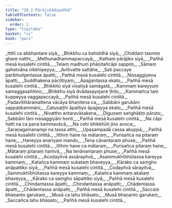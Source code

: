 ```yaml
---
title: "20.2 Pārājikādipañhā"
tableOfContents: false
sidebar:
  order: 2
type: "tipitaka"
basket: "vi"
book: "pari"
---
```



<DynamicBreadcrumb />

<Division number="480" book="pari">

<Paragraph number="2356" type="verses" book="pari">
_Itthī ca abbhantare siyā,_  
_Bhikkhu ca bahiddhā siyā;_  
_Chiddaṃ tasmiṃ ghare natthi,_  
_Methunadhammapaccayā;_  
_Kathaṃ pārājiko siyā,_  
_Pañhā mesā kusalehi cintitā._  

</Paragraph>

<Paragraph number="2357" type="verses" book="pari">
_Telaṃ madhuṃ phāṇitañcāpi sappiṃ,_  
_Sāmaṃ gahetvāna nikkhipeyya;_  
_Avītivatte sattāhe,_  
_Sati paccaye paribhuñjantassa āpatti;_  
_Pañhā mesā kusalehi cintitā._  

</Paragraph>

<Paragraph number="2358" type="verses" book="pari">
_Nissaggiyena āpatti,_  
_Suddhakena pācittiyaṃ;_  
_Āpajjantassa ekato,_  
_Pañhā mesā kusalehi cintitā._  

</Paragraph>

<Paragraph number="2359" type="verses" book="pari">
_Bhikkhū siyā vīsatiyā samāgatā,_  
_Kammaṃ kareyyuṃ samaggasaññino;_  
_Bhikkhu siyā dvādasayojane ṭhito,_  
_Kammañca taṃ kuppeyya vaggapaccayā;_  
_Pañhā mesā kusalehi cintitā._  

</Paragraph>

<Paragraph number="2360" type="verses" book="pari">
_Padavītihāramattena vācāya bhaṇitena ca,_  
_Sabbāni garukāni sappaṭikammāni;_  
_Catusaṭṭhi āpattiyo āpajjeyya ekato,_  
_Pañhā mesā kusalehi cintitā._  

</Paragraph>

<Paragraph number="2361" type="verses" book="pari">
_Nivattho antaravāsakena,_  
_Diguṇaṃ saṅghāṭiṃ pāruto;_  
_Sabbāni tāni nissaggiyāni honti,_  
_Pañhā mesā kusalehi cintitā._  

</Paragraph>

<Paragraph number="2362" type="verses" book="pari">
_Na cāpi ñatti na ca pana kammavācā,_  
_Na cehi bhikkhūti jino avoca;_  
_Saraṇagamanampi na tassa atthi,_  
_Upasampadā cassa akuppā;_  
_Pañhā mesā kusalehi cintitā._  

</Paragraph>

<Paragraph number="2363" type="verses" book="pari">
_Itthiṃ hane na mātaraṃ,_  
_Purisañca na pitaraṃ hane;_  
_Haneyya anariyaṃ mando,_  
_Tena cānantaraṃ phuse;_  
_Pañhā mesā kusalehi cintitā._  

</Paragraph>

<Paragraph number="2364" type="verses" book="pari">
_Itthiṃ hane ca mātaraṃ,_  
_Purisañca pitaraṃ hane;_  
_Mātaraṃ pitaraṃ hantvā,_  
_Na tenānantaraṃ phuse;_  
_Pañhā mesā kusalehi cintitā._  

</Paragraph>

<Paragraph number="2365" type="verses" book="pari">
_Acodayitvā assārayitvā,_  
_Asammukhībhūtassa kareyya kammaṃ;_  
_Katañca kammaṃ sukataṃ bhaveyya,_  
_Kārako ca saṃgho anāpattiko siyā;_  
_Pañhā mesā kusalehi cintitā._  

</Paragraph>

<Paragraph number="2366" type="verses" book="pari">
_Codayitvā sārayitvā,_  
_Sammukhībhūtassa kareyya kammaṃ;_  
_Katañca kammaṃ akataṃ bhaveyya,_  
_Kārako ca saṃgho sāpattiko siyā;_  
_Pañhā mesā kusalehi cintitā._  

</Paragraph>

<Paragraph number="2367" type="verses" book="pari">
_Chindantassa āpatti,_  
_Chindantassa anāpatti;_  
_Chādentassa āpatti,_  
_Chādentassa anāpatti;_  
_Pañhā mesā kusalehi cintitā._  

</Paragraph>

<Paragraph number="2368" type="verses" book="pari">
_Saccaṃ bhaṇanto garukaṃ,_  
_Musā ca lahu bhāsato;_  
_Musā bhaṇanto garukaṃ,_  
_Saccañca lahu bhāsato;_  
_Pañhā mesā kusalehi cintitā._
</Paragraph>
</Division>